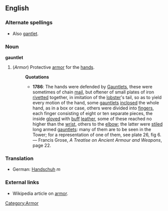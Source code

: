 ==English==
===Alternate spellings===
* Also [[gantlet]].
===Noun===
'''gauntlet'''

# (''Armor'') [[Category:Armor]] Protective [[armor]] for the [[hand]]s.
#:'''Quotations'''
#:*'''1786''': The hands were defended by [[Gauntlet]]s, these were sometimes of chain [[mail]], but oftener of small plates of iron [[rivet]]ted together, in imitation of the [[lobster]]'s tail, so as to yield every motion of the hand, some [[gauntlet]]s [[inclose]]d the whole hand, as in a box or case, others were divided into [[finger]]s, each finger consisting of eight or ten separate pieces, the inside [[glove]]d with [[buff]] [[leather]], some of these reached no higher than the [[wrist]], others to the [[elbow]]; the latter were [[stile]]d long armed [[gauntlet]]s: many of them are to be seen in the Tower; for a representation of one of them, see plate 26, fig 6. &mdash; Francis Grose, ''A Treatise on Ancient Armour and Weapons'', page 22.

===Translation===
*German: [[Handschuh]] ''m''
===External links===
*Wikipedia article on [[w:armor|armor]].